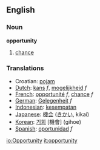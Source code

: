 {{See|Opportunity}}
==English==

{{rank|begin|wait|laughed|791|opportunity|lines|personal|due}}

===Noun===
'''opportunity'''
# [[chance]]

===Translations===
*Croatian: [[:hr:pojam|pojam]]
*[[Dutch]]: [[kans]] ''f'', [[mogelijkheid]] ''f''
*[[French]]: [[opportunité]] ''f'', [[chance]] ''f''
*[[German]]: [[Gelegenheit]] ''f''
*[[Indonesian]]: [[sempat|kesempatan]]
*[[Japanese]]: [[機会]] ([[きかい]], kikai)
*[[Korean]]: [[기회]] [機會] (gihoe)
*[[Spanish]]: [[oportunidad]] ''f''

[[io:Opportunity]]
[[it:opportunity]]